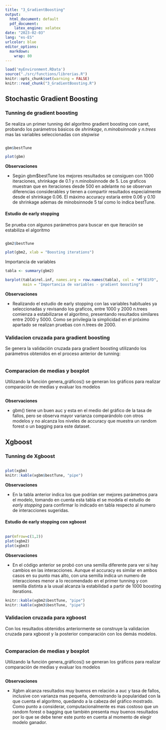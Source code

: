 ```yaml
---
title: "3_GradientBoosting"
output:
  html_document: default
  pdf_document: 
    latex_engine: xelatex
date: "2023-02-03"
lang: "es-ES"
urlcolor: blue
editor_options: 
  markdown: 
    wrap: 80
---
```


```r
load('myEnvironment.RData')
source("./src/functions/librerias.R")
knitr::opts_chunk$set(warning = FALSE) 
knitr::read_chunk("3_GradientBoosting.R")
```

\normalsize

## Stochastic Gradient Boosting

### Tunning de gradient boosting

Se realiza un primer tunning del algoritmo gradient boosting con caret, probando
los parámetros básicos de *shrinkage*, *n.minobsinnode* y *n.trees* mas las
variables seleccionadas con *stepwise*

\tiny

```r
```

```r
gbm$bestTune
```

```r
plot(gbm)
```

\normalsize

**Observaciones**

-   Según gbm\$bestTune los mejores resultados se consiguen con 1000
    iteraciones, shrinkage de 0.1 y n.minobsinnode de 5. Los graficos muestran
    que en iteraciones desde 500 en adelante no se observan diferencias
    considerables y tienen a compartir resultados especialmente desde el
    shrinkage 0.06. El máximo accuracy estaría entre 0.06 y 0.10 de shrinkage
    ademas de minobsinnode 5 tal como lo indica bestTune.

#### Estudio de early stopping

\normalsize

Se prueba con algunos parámetros para buscar en que iteración se estabiliza el
algoritmo

\tiny

```r
```

```r
gbm2$bestTune
```

```r
plot(gbm2, xlab = "Boosting iterations")
```

\normalsize

Importancia de variables

\tiny

```r
tabla <- summary(gbm2)
```

```r
barplot(tabla$rel.inf, names.arg = row.names(tabla), col = "#F5E1FD", 
        main = "Importancia de variables - gradient boosting")
```

\normalsize

**Observaciones**

-   Realizando el estudio de early stopping con las variables habituales ya
    seleccionadas y revisando los graficos, entre 1000 y 2000 n.trees comienza a
    estabilizarse el algoritmo, presentando resultados similares entre 2000
    y 5000. Como se privilegia la simplicidad en el próximo apartado se realizan
    pruebas con n.trees de 2000.

### Validacion cruzada para gradient boosting

Se genera la validación cruzada para gradient boosting utilizando los parámetros
obtenidos en el proceso anterior de tunning:

\tiny

```r
```

\normalsize

### Comparacion de medias y boxplot

Utilizando la función genera_gráficos() se generan los gráficos para realizar
comparación de medias y evaluar los modelos \tiny

```r
```

\normalsize

**Observaciones**

-   gbm() tiene un buen auc y esta en el medio del gráfico de la tasa de fallos,
    pero se observa mayor varianza comparándolo con otros modelos y no alcanza
    los niveles de accuracy que muestra un random forest o un bagging para este
    dataset.

\normalsize

## Xgboost

### Tunning de Xgboost

\tiny

```r
```

```r
plot(xgbm)
knitr::kable(xgbm$bestTune, "pipe")
```

\normalsize

**Observaciones**

-   En la tabla anterior indica los que podrían ser mejores parámetros para el
    modelo, tomando en cuenta esta tabla el se modela el estudio de *early
    stopping* para confirmar lo indicado en tabla respecto al numero de
    interacciones sugeridas.

#### Estudio de early stopping con xgboost

\tiny

```r
```

```r
par(mfrow=c(1,2))
plot(xgbm2)
plot(xgbm3)

```

\normalsize

**Observaciones**

-   En el código anterior se probó con una semilla diferente para ver si hay
    cambios en las interacciones. Aunque el accuracy es similar en ambos casos
    en su punto mas alto, con una semilla indica un numero de interacciones
    menor a lo recomendado en el primer tunning y con semilla distinta a la
    usual alcanza la estabilidad a partir de 1000 boosting iterations. \tiny

```r
knitr::kable(xgbm2$bestTune, "pipe")
knitr::kable(xgbm3$bestTune, "pipe")
```

\normalsize
### Validacion cruzada para xgboost
Con los resultados obtenidos anteriormente se construye la validacion cruzada
para xgboost y la posterior comparación con los demás modelos.
\tiny
```r
```

\normalsize

### Comparacion de medias y boxplot

Utilizando la función genera_gráficos() se generan los gráficos para realizar
comparación de medias y evaluar los modelos \tiny

```r
```

\normalsize

**Observaciones**

-   Xgbm alcanza resultados muy buenos en relación a auc y tasa de fallos,
    inclusive con varianza mas pequeña, demostrando la popularidad con la que
    cuenta el algoritmo, quedando a la cabeza del gráfico mostrado. Como punto a
    considerar, computacionalmente es mas costoso que un random forest o bagging
    que también presenta muy buenos resultados por lo que se debe tener este
    punto en cuenta al momento de elegir modelo ganador.
